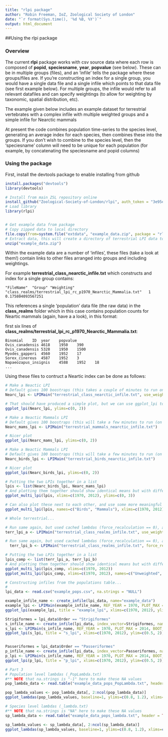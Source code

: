 ```yaml
---
title: "rlpi package"
author: "Robin Freeman, IoZ, Zoological Society of London"
date: "`r format(Sys.time(), '%d %B, %Y')`"
output: html_document
---
```

##Using the rlpi package 

### Overview

The current **rlpi** package works with csv source data where each row is composed 
of **popid**, **speciesname**, **year**, **popvalue** (see below). These can be in multiple groups (files), and an 'infile' tells the package where these groups/files are. If you're constructing an index for a single group, you would have a single data file and a single
infile which points to that data file (see first example below). For multiple groups, the infile would refer to all relevant datafiles and can specify weightings (to allow for weighting by taxonomic, spatial distribution, etc).

The example given below includes an example dataset for terrestrial vertebrates
with a complex infile with multiple weighted groups and a simple infile for Nearctic mammals

At present the code combines population time-series to the species level, generating
an average index for each species, then combines these into the groups. If you don't wish
to combine to the species level, then the 'speciesname' column will need to be unique for
each population (for example, by concatenating the speciesname and popid columns)

### Using the package 

First, install the devtools package to enable installing from github

```r
install.packages("devtools")
library(devtools)

# Install from main ZSL repository online
install_github("Zoological-Society-of-London/rlpi", auth_token = "3e95e9d1c26c0bd8f9fed628b224dbe811064c20")
# Load library
library(rlpi)


# Get example data from package
# Copy zipped data to local directory 
file.copy(from=system.file("extdata", "example_data.zip", package = "rlpi"), to=getwd())
# Extract data, this will create a directory of terrestrial LPI data to construct a terrestrial index from.
unzip("example_data.zip")

```

Within the example data are a number of 'infiles', these files (take a look at them!) contain links to other files arranged into groups and including weightings. 

For example **terrestrial_class_nearctic_infile.txt** which constructs and index for a single group contains:

```
"FileName"	"Group"	"Weighting"
"class_realms/terrestrial_lpi_rc_p1970_Nearctic_Mammalia.txt"	1	0.175804093567251
```

This references a single 'population' data file (the raw data) in the **class_realms** folder  which in this case contains population counts for Neartic mammals (again, have a a look), in this format:

first six lines of **class_realms/terrestrial_lpi_rc_p1970_Nearctic_Mammalia.txt**:

```
Binomial	ID	year	popvalue
Ovis_canadensis	4618	1950	390
Ovis_canadensis	5328	1950	1500
Myodes_gapperi	4560	1952	17
Sorex_cinereus	4587	1952	3
Napaeozapus_insignis	4588	1952	18
...
```

Using these files to contruct a Neartic index can be done as follows:

```r
# Make a Neactic LPI 
# Default gives 100 boostraps (this takes a couple of minutes to run on a 2014 Macbook)
Nearc_lpi <- LPIMain("terrestrial_class_nearctic_infile.txt", use_weightings = 1)

# That should have produced a simple plot, but we can use ggplot_lpi to produce a nicer one
ggplot_lpi(Nearc_lpi, ylims=c(0, 2))

# Make a Neactic Mammals LPI 
# Default gives 100 boostraps (this will take a few minutes to run (on a 2014 Macbook))
Nearc_mams_lpi <- LPIMain("terrestrial_mammals_nearctic_infile.txt")

# Nicer plot
ggplot_lpi(Nearc_mams_lpi, ylims=c(0, 2))

# Make a Neactic Mammals LPI 
# Default gives 100 boostraps (this will take a few minutes to run (on a 2014 Macbook))
Nearc_birds_lpi <- LPIMain("terrestrial_birds_nearctic_infile.txt")

# Nicer plot
ggplot_lpi(Nearc_birds_lpi, ylims=c(0, 2))

# Putting the two LPIs together in a list
lpis <- list(Nearc_birds_lpi, Nearc_mams_lpi)
# And plotting them together should show identical means but with different CIs
ggplot_multi_lpi(lpis, xlims=c(1970, 2012), ylims=c(0, 3))

# Can also plot these next to each other, and use some more meaningful titles
ggplot_multi_lpi(lpis, names=c("Birds", "Mammals"), xlims=c(1970, 2012), ylims=c(0, 3), facet=TRUE)

```

```r
# Whole terrestrial...

# Run same again, but used cached lambdas (force_recalculation == 0), and now weighted by class, but equal across realms (see infile for weights)
terr_lpi_a <- LPIMain("terrestrial_class_realms_infile.txt", use_weightings=0)

# Run same again, but used cached lambdas (force_recalculation == 0), and now weighted by class, but equal across realms (see infile for weights)
  terr_lpi_b <- LPIMain("terrestrial_class_realms_infile.txt", force_recalculation=0, use_weightings=1)

# Putting the two LPIs together in a list
lpis_comp <- list(terr_lpi_a, terr_lpi_b)
# And plotting them together should show identical means but with different CIs
ggplot_multi_lpi(lpis_comp, xlims=c(1970, 2012))
ggplot_multi_lpi(lpis_comp, xlims=c(1970, 2012), names=c("Unweighted", "Weighted"), facet=TRUE)
```

```r
# Constructing infiles from the populations table...
#
lpi_data <- read.csv("example_pops.csv", na.strings = "NULL")

example_infile_name <- create_infile(lpi_data, name="example_data")
example_lpi <- LPIMain(example_infile_name, REF_YEAR = 1970, PLOT_MAX = 2014, BOOT_STRAP_SIZE = 100)
ggplot_lpi(example_lpi, title = "example_lpi", xlims=c(1970, 2012), ylim=c(0.5, 2), trans="log")

Strigiformes = lpi_data$Order == "Strigiformes" 
s_infile_name <- create_infile(lpi_data, index_vector=Strigiformes, name="example_data")
s_lpi <- LPIMain(s_infile_name, REF_YEAR = 1970, PLOT_MAX = 2014, BOOT_STRAP_SIZE = 100)
ggplot_lpi(s_lpi, title = "s_lpi", xlims=c(1970, 2012), ylim=c(0.5, 2), trans="log")


Passeriformes = lpi_data$Order == "Passeriformes" 
p_infile_name <- create_infile(lpi_data, index_vector=Passeriformes, name="example_data")
p_lpi <- LPIMain(s_infile_name, REF_YEAR = 1970, PLOT_MAX = 2014, BOOT_STRAP_SIZE = 100)
ggplot_lpi(p_lpi, title = "p_lpi", xlims=c(1970, 2012), ylim=c(0.5, 2), trans="log")
```



```r

# Part 3
# Population level lambdas (_PopLambda.txt)
#** NOTE that na.strings is "-1" here to make these NA values
pop_lambda_data <- read.table("example_data_pops_PopLambda.txt", header = TRUE, sep=",", na.strings = "-1")

pop_lambda_values <- pop_lambda_data[, 2:ncol(pop_lambda_data)]
ggplot_lambdas(pop_lambda_values, baseline=1, ylims=c(0.8, 1.2), xlims=c(1970, 2014.5))

# Species level lambdas (_lambda.txt) 
#** NOTE that na.strings is "NA" here to make these NA values
sp_lambda_data <- read.table("example_data_pops_lambda.txt", header = TRUE, sep=",", na.strings = "NA")

sp_lambda_values <- sp_lambda_data[, 2:ncol(sp_lambda_data)]
ggplot_lambdas(sp_lambda_values, baseline=1, ylims=c(0.8, 1.2), xlims=c(1970, 2014.5))

```
